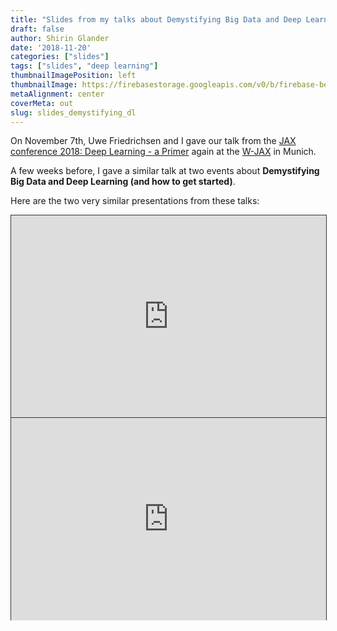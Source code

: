 ```yaml
---
title: "Slides from my talks about Demystifying Big Data and Deep Learning (and how to get started)"
draft: false
author: Shirin Glander
date: '2018-11-20'
categories: ["slides"]
tags: ["slides", "deep learning"]
thumbnailImagePosition: left
thumbnailImage: https://firebasestorage.googleapis.com/v0/b/firebase-beautifulslides.appspot.com/o/thumbnails%2F-LOMwBwrpgTZBZlAiGBY.jpg?alt=media&token=2a26c064-b3a6-4a38-8f41-adfa3c41263a
metaAlignment: center
coverMeta: out
slug: slides_demystifying_dl
---
```


On November 7th, Uwe Friedrichsen and I gave our talk from the [JAX conference 2018: Deep Learning - a Primer](https://shirinsplayground.netlify.com/2018/01/jax2018/) again at the [W-JAX](https://jax.de/) in Munich.

A few weeks before, I gave a similar talk at two events about **Demystifying Big Data and Deep Learning (and how to get started)**.

Here are the two very similar presentations from these talks:

<div style="position:relative;width:100%;height:0;padding-bottom:calc(56.25% + 40px);"><iframe allowfullscreen style="position:absolute; width: 100%; height: 100%;border: solid 1px #333;" src="https://www.beautiful.ai/player/-LPyhpe7dzEbn6g70401/Techlabs?utm_source=beautiful_player&utm_medium=embed&utm_campaign=-LPyhpe7dzEbn6g70401"></iframe></div>

<div style="position:relative;width:100%;height:0;padding-bottom:calc(56.25% + 40px);"><iframe allowfullscreen style="position:absolute; width: 100%; height: 100%;border: solid 1px #333;" src="https://www.beautiful.ai/player/-LO3lXsKLz_Q6RXNT-Ed/W-JAX2018?utm_source=beautiful_player&utm_medium=embed&utm_campaign=-LO3lXsKLz_Q6RXNT-Ed"></iframe></div>